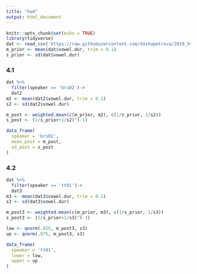 ```yaml
---
title: "hw4"
output: html_document
---
```


```r
knitr::opts_chunk$set(echo = TRUE)
library(tidyverse)
dat <- read_csv('https://raw.githubusercontent.com/dashapetrova/2019_hse_data_analysis/master/hw4_Advanced_Bayesian/hw4_caretta.csv')
m_prior <- mean(dat$vowel.dur, trim = 0.1)
s_prior <- sd(dat$vowel.dur)
```

### 4.1

```r
dat %>% 
  filter(speaker == 'brs02')->
  dat2
m2 <- mean(dat2$vowel.dur, trim = 0.1)
s2 <- sd(dat2$vowel.dur)

m_post <- weighted.mean(c(m_prior, m2), c(1/s_prior, 1/s2))
s_post <- (1/s_prior+1/s2)^(-1)

data_frame(
  speaker = 'brs02',
  mean_post = m_post,
  sd_post = s_post
)
```

### 4.2

```r
dat %>% 
  filter(speaker == 'tt01')->
  dat3
m3 <- mean(dat3$vowel.dur, trim = 0.1)
s3 <- sd(dat3$vowel.dur)

m_post3 <- weighted.mean(c(m_prior, m3), c(1/s_prior, 1/s3))
s_post3 <- (1/s_prior+1/s3)^(-1)

low <- qnorm(.025, m_post3, s3)
up <- qnorm(.975, m_post3, s3)

data_frame(
  speaker = 'tt01',
  lower = low,
  upper = up
)
```
